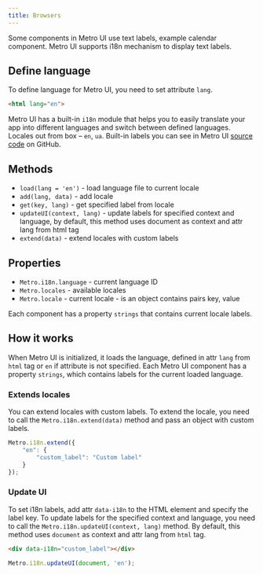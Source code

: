 ```yaml
---
title: Browsers
---
```



<Leader content="Metro UI ready for internationalization and localisation!"/>

Some components in Metro UI use text labels, example calendar component. Metro UI supports i18n mechanism to display text labels.

## Define language

To define language for Metro UI, you need to set attribute `lang`.

```html
<html lang="en">
```

Metro UI has a built-in `i18n` module that helps you to easily translate your app into different languages and switch between defined languages. 
Locales out from box – `en`, `ua`. Built-in labels you can see in Metro UI [source code](https://github.com/olton/Metro-UI-CSS/blob/master/source/i18n/en.js) on GitHub.

## Methods

+ `load(lang = 'en')` - load language file to current locale
+ `add(lang, data)` - add locale
+ `get(key, lang)` - get specified label from locale
+ `updateUI(context, lang)` - update labels for specified context and language, by default, this method uses document as context and attr lang from html tag
+ `extend(data)` - extend locales with custom labels

## Properties

+ `Metro.i18n.language` - current language ID
+ `Metro.locales` - available locales
+ `Metro.locale` - current locale - is an object contains pairs key, value

Each component has a property `strings` that contains current locale labels. 

## How it works

When Metro UI is initialized, it loads the language, defined in attr `lang` from `html` tag or `en` if attribute is not specified. 
Each Metro UI component has a property `strings`, which contains labels for the current loaded language. 

### Extends locales

You can extend locales with custom labels.
To extend the locale, you need to call the `Metro.i18n.extend(data)` method and pass an object with custom labels.

```js
Metro.i18n.extend({
    "en": {
        "custom_label": "Custom label"
    }
});
```

### Update UI

To set i18n labels, add attr `data-i18n` to the HTML element and specify the label key. 
To update labels for the specified context and language, you need to call the `Metro.i18n.updateUI(context, lang)` method. 
By default, this method uses `document` as context and attr lang from `html` tag.

```html
<div data-i18n="custom_label"></div>
```

```js
Metro.i18n.updateUI(document, 'en');
```
